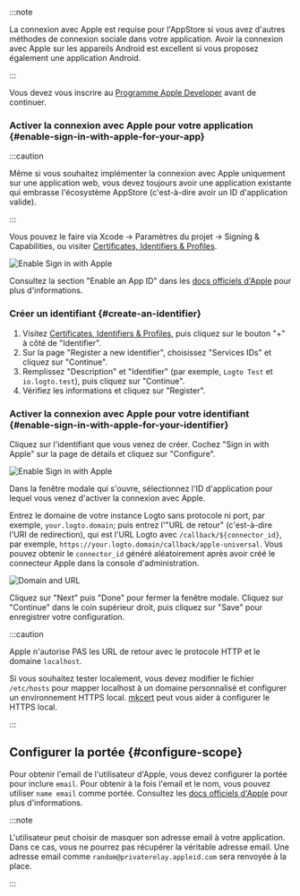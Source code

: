 
:::note

La connexion avec Apple est requise pour l'AppStore si vous avez d'autres méthodes de connexion sociale dans votre application.
Avoir la connexion avec Apple sur les appareils Android est excellent si vous proposez également une application Android.

:::

Vous devez vous inscrire au [Programme Apple Developer](https://developer.apple.com/programs/) avant de continuer.

### Activer la connexion avec Apple pour votre application \{#enable-sign-in-with-apple-for-your-app}

:::caution

Même si vous souhaitez implémenter la connexion avec Apple uniquement sur une application web, vous devez toujours avoir une application existante qui embrasse l'écosystème AppStore (c'est-à-dire avoir un ID d'application valide).

:::

Vous pouvez le faire via Xcode -> Paramètres du projet -> Signing & Capabilities, ou visiter [Certificates, Identifiers & Profiles](https://developer.apple.com/account/resources/identifiers/list/bundleId).

<img src={enableSignInWithAppleInXcodeImage} alt="Enable Sign in with Apple" />

Consultez la section "Enable an App ID" dans les [docs officiels d'Apple](https://developer.apple.com/documentation/sign_in_with_apple/configuring_your_environment_for_sign_in_with_apple) pour plus d'informations.

### Créer un identifiant \{#create-an-identifier}

1. Visitez [Certificates, Identifiers & Profiles](https://developer.apple.com/account/resources/identifiers/list/serviceId), puis cliquez sur le bouton "+" à côté de "Identifier".
2. Sur la page "Register a new identifier", choisissez "Services IDs" et cliquez sur "Continue".
3. Remplissez "Description" et "Identifier" (par exemple, `Logto Test` et `io.logto.test`), puis cliquez sur "Continue".
4. Vérifiez les informations et cliquez sur "Register".

### Activer la connexion avec Apple pour votre identifiant \{#enable-sign-in-with-apple-for-your-identifier}

Cliquez sur l'identifiant que vous venez de créer. Cochez "Sign in with Apple" sur la page de détails et cliquez sur "Configure".

<img src={enableSignInWithAppleImage} alt="Enable Sign in with Apple" />

Dans la fenêtre modale qui s'ouvre, sélectionnez l'ID d'application pour lequel vous venez d'activer la connexion avec Apple.

Entrez le domaine de votre instance Logto sans protocole ni port, par exemple, `your.logto.domain`; puis entrez l'"URL de retour" (c'est-à-dire l'URI de redirection), qui est l'URL Logto avec `/callback/${connector_id}`, par exemple, `https://your.logto.domain/callback/apple-universal`. Vous pouvez obtenir le `connector_id` généré aléatoirement après avoir créé le connecteur Apple dans la console d'administration.

<img src={domainAndUrlImage} alt="Domain and URL" />

Cliquez sur "Next" puis "Done" pour fermer la fenêtre modale. Cliquez sur "Continue" dans le coin supérieur droit, puis cliquez sur "Save" pour enregistrer votre configuration.

:::caution

Apple n'autorise PAS les URL de retour avec le protocole HTTP et le domaine `localhost`.

Si vous souhaitez tester localement, vous devez modifier le fichier `/etc/hosts` pour mapper localhost à un domaine personnalisé et configurer un environnement HTTPS local. [mkcert](https://github.com/FiloSottile/mkcert) peut vous aider à configurer le HTTPS local.

:::

## Configurer la portée \{#configure-scope}

Pour obtenir l'email de l'utilisateur d'Apple, vous devez configurer la portée pour inclure `email`. Pour obtenir à la fois l'email et le nom, vous pouvez utiliser `name email` comme portée. Consultez les [docs officiels d'Apple](https://developer.apple.com/documentation/sign_in_with_apple/sign_in_with_apple_js/incorporating_sign_in_with_apple_into_other_platforms#3332113) pour plus d'informations.

:::note

L'utilisateur peut choisir de masquer son adresse email à votre application. Dans ce cas, vous ne pourrez pas récupérer la véritable adresse email. Une adresse email comme `random@privaterelay.appleid.com` sera renvoyée à la place.

:::
